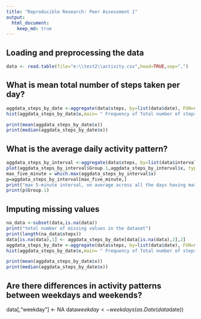 ```yaml
---
title: "Reproducible Research: Peer Assessment 1"
output: 
  html_document:
    keep_md: true
---
```



## Loading and preprocessing the data
```r
data <- read.table(file="e:\\test2\\activity.csv",head=TRUE,sep=",")
```


## What is mean total number of steps taken per day?
```r
aggdata_steps_by_date <-aggregate(data$steps, by=list(data$date), FUN=sum, na.rm=TRUE)
hist(aggdata_steps_by_date$x,main= " Frequency of Total number of steps taken each day", xlab="Total number of steps taken each day")

print(mean(aggdata_steps_by_date$x))
print(median(aggdata_steps_by_date$x))
```

## What is the average daily activity pattern?
```r
aggdata_steps_by_interval <-aggregate(data$steps, by=list(data$interval), FUN=mean, na.rm=TRUE)
plot(aggdata_steps_by_interval$Group.1,aggdata_steps_by_interval$x, type='l',xlab="Interval", ylab="Average across all days")
max_five_minute = which.max(aggdata_steps_by_interval$x)
p=aggdata_steps_by_interval[max_five_minute,]
print("max 5-minute interval, on average across all the days having max steps")
print(p$Group.1)
```


## Imputing missing values
```r
na_data <-subset(data,is.na(data))
print("total number of missing values in the dataset")
print(length(na_data$steps))
data[is.na(data),1] <- aggdata_steps_by_date[data[is.na(data),2],2]
aggdata_steps_by_date <-aggregate(data$steps, by=list(data$date), FUN=sum, na.rm=TRUE)
hist(aggdata_steps_by_date$x,main= " Frequency of Total number of steps taken each day", xlab="Total number of steps taken each day")

print(mean(aggdata_steps_by_date$x))
print(median(aggdata_steps_by_date$x))
```

## Are there differences in activity patterns between weekdays and weekends?
data[,"weekday"] <- NA
data$weekday <- weekdays(as.Date(data$date))
